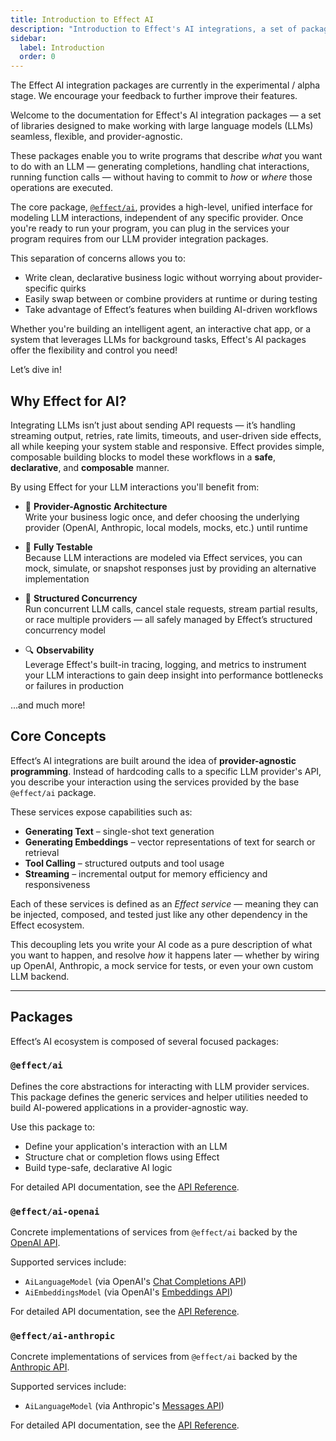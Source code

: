 ```yaml
---
title: Introduction to Effect AI
description: "Introduction to Effect's AI integrations, a set of packages for interacting with large language models"
sidebar:
  label: Introduction
  order: 0
---
```



<Aside type="caution" title="Experimental Module">
  The Effect AI integration packages are currently in the experimental / alpha stage. We encourage your feedback to further improve their features.
</Aside>

Welcome to the documentation for Effect's AI integration packages — a set of libraries designed to make working with large language models (LLMs) seamless, flexible, and provider-agnostic.

These packages enable you to write programs that describe *what* you want to do with an LLM — generating completions, handling chat interactions, running function calls — without having to commit to *how* or *where* those operations are executed. 

The core package, [`@effect/ai`](https://www.npmjs.com/package/@effect/ai), provides a high-level, unified interface for modeling LLM interactions, independent of any specific provider. Once you're ready to run your program, you can plug in the services your program requires from our LLM provider integration packages. 

This separation of concerns allows you to:
- Write clean, declarative business logic without worrying about provider-specific quirks
- Easily swap between or combine providers at runtime or during testing
- Take advantage of Effect’s features when building AI-driven workflows

Whether you're building an intelligent agent, an interactive chat app, or a system that leverages LLMs for background tasks, Effect's AI packages offer the flexibility and control you need!

Let’s dive in!

## Why Effect for AI?

Integrating LLMs isn’t just about sending API requests — it’s handling streaming output, retries, rate limits, timeouts, and user-driven side effects, all while keeping your system stable and responsive. Effect provides simple, composable building blocks to model these workflows in a **safe**, **declarative**, and **composable** manner.

By using Effect for your LLM interactions you'll benefit from:

- 🧩 **Provider-Agnostic Architecture**  
  Write your business logic once, and defer choosing the underlying provider (OpenAI, Anthropic, local models, mocks, etc.) until runtime

- 🧪 **Fully Testable**  
  Because LLM interactions are modeled via Effect services, you can mock, simulate, or snapshot responses just by providing an alternative implementation

- 🧵 **Structured Concurrency**  
  Run concurrent LLM calls, cancel stale requests, stream partial results, or race multiple providers — all safely managed by Effect’s structured concurrency model

- 🔍 **Observability**  
  Leverage Effect's built-in tracing, logging, and metrics to instrument your LLM interactions to gain deep insight into  performance bottlenecks or failures in production

...and much more!

## Core Concepts

Effect’s AI integrations are built around the idea of **provider-agnostic programming**. Instead of hardcoding calls to a specific LLM provider's API, you describe your interaction using the services provided by the base `@effect/ai` package.

These services expose capabilities such as:
- **Generating Text** – single-shot text generation
- **Generating Embeddings** – vector representations of text for search or retrieval
- **Tool Calling** – structured outputs and tool usage 
- **Streaming** – incremental output for memory efficiency and responsiveness 

Each of these services is defined as an *Effect service* — meaning they can be injected, composed, and tested just like any other dependency in the Effect ecosystem.

This decoupling lets you write your AI code as a pure description of what you want to happen, and resolve *how* it happens later — whether by wiring up OpenAI, Anthropic, a mock service for tests, or even your own custom LLM backend.

---

## Packages

Effect’s AI ecosystem is composed of several focused packages:

### `@effect/ai`

Defines the core abstractions for interacting with LLM provider services. This package defines the generic services and helper utilities needed to build AI-powered applications in a provider-agnostic way.

Use this package to:
- Define your application's interaction with an LLM
- Structure chat or completion flows using Effect
- Build type-safe, declarative AI logic

For detailed API documentation, see the [API Reference](https://effect-ts.github.io/effect/docs/ai/ai).

### `@effect/ai-openai`

Concrete implementations of services from `@effect/ai` backed by the [OpenAI API](https://platform.openai.com). 

Supported services include:
- `AiLanguageModel` (via OpenAI's [Chat Completions API](https://platform.openai.com/docs/api-reference/chat))
- `AiEmbeddingsModel` (via OpenAI's [Embeddings API](https://platform.openai.com/docs/api-reference/embeddings))

For detailed API documentation, see the [API Reference](https://effect-ts.github.io/effect/docs/ai/openai).

### `@effect/ai-anthropic`

Concrete implementations of services from `@effect/ai` backed by the [Anthropic API](https://docs.anthropic.com/en/api/getting-started).

Supported services include:
- `AiLanguageModel` (via Anthropic's [Messages API](https://docs.anthropic.com/en/api/messages))

For detailed API documentation, see the [API Reference](https://effect-ts.github.io/effect/docs/ai/anthropic).
